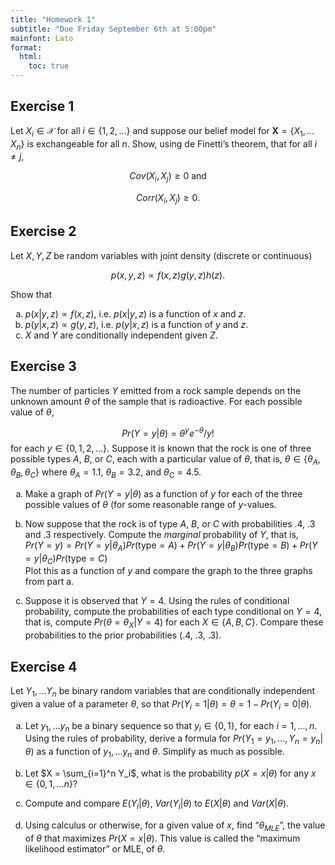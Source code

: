 ```yaml
---
title: "Homework 1"
subtitle: "Due Friday September 6th at 5:00pm"
mainfont: Lato
format: 
  html:
    toc: true
---
```


## Exercise 1

Let $X_i \in \mathcal{X}$ for all $i \in \{1, 2, \ldots\}$ and suppose our belief model for $\mathbf{X} = \{ X_1, \ldots X_n \}$ is exchangeable for all $n$. Show, using de Finetti's theorem, that for all $i \neq j$,

$$
Cov(X_i, X_j) \geq 0 \text{ and }
$$

$$
Corr(X_i, X_j) \geq 0.
$$

## Exercise 2

Let $X, Y, Z$ be random variables with joint density (discrete or continuous) 

$$
p(x, y, z) \propto f(x,z) g(y, z) h(z).
$$

Show that 

a. $p(x | y, z) \propto f(x, z)$, i.e. $p(x | y, z)$ is a function of $x$ and $z$. 
b. $p(y | x, z) \propto g(y, z)$, i.e. $p(y | x, z)$ is a function of $y$ and $z$.
c. $X$ and $Y$ are conditionally independent given $Z$.

## Exercise 3

The number of particles $Y$ emitted from a rock sample depends on the unknown amount $\theta$ of the sample that is radioactive. For each possible value of $\theta$,

$$
Pr(Y = y | \theta) = \theta^y e^{-\theta} / y!
$$
for each $y \in \{0, 1, 2, \ldots \}$. Suppose it is known that the rock is one of three possible types $A$, $B$, or $C$, each with a particular value of $\theta$, that is, $\theta \in \{\theta_A, \theta_B, \theta_C \}$ where $\theta_A = 1.1$, $\theta_B = 3.2$, and $\theta_C = 4.5$.

a. Make a graph of $Pr(Y = y | \theta)$ as a function of $y$ for each of the three possible values of $\theta$ (for some reasonable range of $y$-values.

b. Now suppose that the rock is of type $A$, $B$, or $C$ with probabilities $.4$, $.3$ and $.3$ respectively. Compute the *marginal* probability of $Y$, that is,  
$Pr(Y = y) = Pr(Y = y | \theta_A) Pr(\text{type} = A) + Pr(Y = y | \theta_B) Pr(\text{type} = B) + Pr(Y = y | \theta_C) Pr(\text{type} = C)$  
Plot this as a function of $y$ and compare the graph to the three graphs from part a.

c. Suppose it is observed that $Y = 4$. Using the rules of conditional probability, compute the probabilities of each type conditional on $Y = 4$, that is, compute $Pr(\theta = \theta_X | Y = 4)$ for each $X \in \{A, B, C \}$. Compare these probabilities to the prior probabilities (.4, .3, .3).


## Exercise 4

Let $Y_1, \ldots Y_n$ be binary random variables that are conditionally independent given a value of a parameter $\theta$, so that $Pr(Y_i = 1 | \theta) = \theta = 1 - Pr(Y_i = 0 | \theta)$.

a. Let $y_1, \ldots y_n$ be a binary sequence so that $y_i \in \{0, 1 \}$, for each $i = 1, \ldots, n$. Using the rules of probability, derive a formula for $Pr(Y_1 = y_1, \ldots, Y_n = y_n | \theta)$ as a function of $y_1, \ldots y_n$ and $\theta$. Simplify as much as possible.

b. Let $X = \sum_{i=1}^n Y_i$, what is the probability $p(X = x | \theta)$ for any $x \in \{0, 1, \ldots n\}$?

c. Compute and compare $E(Y_i|\theta)$, $Var(Y_i|\theta)$ to $E(X|\theta)$ and $Var(X|\theta)$. 

d. Using calculus or otherwise, for a given value of $x$, find "$\theta_{MLE}$", the value of $\theta$ that maximizes $Pr(X = x|\theta)$. This value is called the "maximum likelihood estimator" or MLE, of $\theta$.